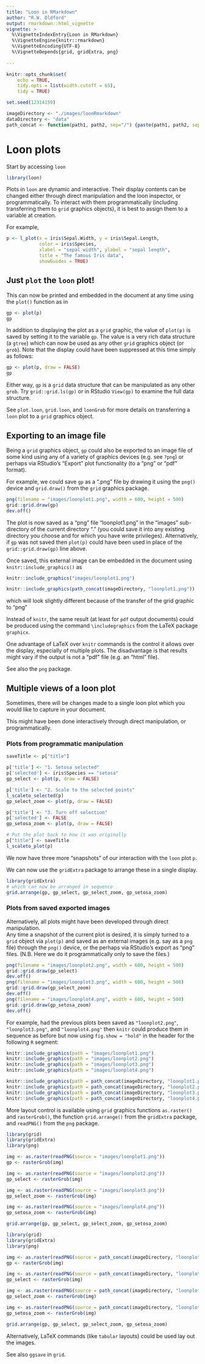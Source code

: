 ```yaml
---
title: "Loon in RMarkdown"
author: "R.W. Oldford"
output: rmarkdown::html_vignette
vignette: >
  %\VignetteIndexEntry{Loon in RMarkdown}
  %\VignetteEngine{knitr::rmarkdown}
  %\VignetteEncoding{UTF-8}
  %\VignetteDepends{grid, gridExtra, png}
  
---
```



```r
knitr::opts_chunk$set(
    echo = TRUE, 
    tidy.opts = list(width.cutoff = 65),
    tidy = TRUE)

set.seed(12314159)

imageDirectory <- "./images/loonRmarkdown"
dataDirectory <- "data"
path_concat <- function(path1, path2, sep="/") {paste(path1, path2, sep = sep)}
```
# Loon plots

Start by accessing `loon`

```r
library(loon)
```

Plots in `loon` are dynamic and interactive.  Their display contents can be changed either through direct manipulation and the loon inspector, or programmatically.  To interact with them programmatically (including transferring them to `grid` graphics objects), it is best to assign them to a variable at creation.

For example,

```r
p <- l_plot(x = iris$Sepal.Width, y = iris$Sepal.Length, 
            color = iris$Species, 
            xlabel = "sepal width", ylabel = "sepal length",
            title = "The famous Iris data", 
            showGuides = TRUE)
```


## Just `plot` the `loon` plot!

This can now be printed and embedded in the document at any time using the `plot()` function as in

```r
gp <- plot(p)
gp
```

In addition to displaying the plot as a `grid` graphic, the value of  `plot(p)` is saved by setting it to the variable `gp`.  The value is a very rich data structure (a `gtree`) which can now be used as any other `grid` graphics object (or `grob`).  Note that the display could have been suppressed at this time simply as follows:

```r
gp <- plot(p, draw = FALSE)
gp
```

Either way, `gp` is a `grid` data structure that can be manipulated as any other `grob`.  Try `grid::grid.ls(gp)` or in RStudio `View(gp)` to examine the full data structure.

See `plot.loon`, `grid.loon`, and `loonGrob` for more details on transferring a `loon` plot to a `grid` graphics object.

## Exporting to an image file

Being a `grid` graphics object, `gp` could also be exported to an image file of some kind using any of a variety of graphics devices (e.g. see `?png`) or perhaps via RStudio's "Export" plot functionality (to a "png" or "pdf" format).

For example, we could save `gp` as a ".png" file by drawing it using the `png()` device and `grid.draw()` from the `grid` graphics package.

```r
png(filename = "images/loonplot1.png", width = 600, height = 500)
grid::grid.draw(gp)
dev.off()
```

The plot is now saved as a "png" file "loonplot1.png" in the "images" sub-directory of the current directory "." (you could save it into any existing directory you choose and for which you have write privileges). 
Alternatively, if `gp` was not saved then `plot(p)` could have been used in place of the `grid::grid.draw(gp)` line above.

Once saved, this external image can be embedded in the document using `knitr::include_graphics()` as

```r
knitr::include_graphics("images/loonplot1.png")
```

```r
knitr::include_graphics(path_concat(imageDirectory, "loonplot1.png"))
```

which will look slightly different because of the transfer of the grid graphic to "png"

Instead of `knitr`, the same result (at least for `pdf` output documents) could be produced using the command `\includegraphics` from the LaTeX package `graphicx`.
\begin{verbatim}
  \begin{center}
    \includegraphics[width = 0.6\textwidth]{images/loonplot1.png}
  \end{center}
\end{verbatim}

  \begin{center}
    \includegraphics[width = 0.6\textwidth]{images/loonRMarkdown/loonplot1.png}
  \end{center}

One advantage of LaTeX over `knitr` commands is the control it allows over the display, especially of multiple plots.  The disadvantage is that results might vary if the output is not a "pdf" file (e.g. an "html" file).

See also the `png` package.


## Multiple views of a loon plot

Sometimes, there will be changes made to a single loon plot which you would like to capture in your document.

This might have been done interactively through direct manipulation, or programmatically.

### Plots from programmatic manipulation

```r
saveTitle <- p["title"]

p['title'] <- "1. Setosa selected"
p['selected'] <- iris$Species == "setosa"
gp_select <- plot(p, draw = FALSE)

p['title'] <- "2. Scale to the selected points"
l_scaleto_selected(p)
gp_select_zoom <- plot(p, draw = FALSE)

p['title'] <- "3. Turn off selection"
p['selected'] <- FALSE
gp_setosa_zoom <- plot(p, draw = FALSE)

# Put the plot back to how it was originally
p["title"] <- saveTitle 
l_scaleto_plot(p)
```

We now have three more "snapshots" of our interaction with the `loon` plot  `p`.

We can now use the `gridExtra` package to arrange these in a single display.

```r
library(gridExtra)
# which can now be arranged in sequence
grid.arrange(gp, gp_select, gp_select_zoom, gp_setosa_zoom)
```

### Plots from saved exported images

Alternatively, all plots might have been developed through direct manipulation.  
Any time a snapshot of the current plot is desired, it is simply turned to a `grid` object via `plot(p)` and saved as an external images (e.g. say as a `png` file) through the `png()` device, or the perhaps via RStudio's export as "png" files.  (N.B. Here we do it programmatically only to save the files.)

```r
png(filename = "images/loonplot2.png", width = 600, height = 500)
grid::grid.draw(gp_select)
dev.off()
png(filename = "images/loonplot3.png", width = 600, height = 500)
grid::grid.draw(gp_select_zoom)
dev.off()
png(filename = "images/loonplot4.png", width = 600, height = 500)
grid::grid.draw(gp_setosa_zoom)
dev.off()
```


For example, had the previous plots been saved as `"loonplot2.png"`, `"loonplot3.png"`, and `"loonplot4.png"` then `knitr` could produce them in sequence as before but now using `fig.show = "hold"` in the header for the following `R` segment:

```r
knitr::include_graphics(path = "images/loonplot1.png")
knitr::include_graphics(path = "images/loonplot2.png")
knitr::include_graphics(path = "images/loonplot3.png")
knitr::include_graphics(path = "images/loonplot4.png")
```

```r
knitr::include_graphics(path = path_concat(imageDirectory, "loonplot1.png"))
knitr::include_graphics(path = path_concat(imageDirectory, "loonplot2.png"))
knitr::include_graphics(path = path_concat(imageDirectory, "loonplot3.png"))
knitr::include_graphics(path = path_concat(imageDirectory, "loonplot4.png"))
```

More layout control is available using `grid` graphics functions `as.raster()` and `rasterGrob()`, the function `grid.arrange()` from the `gridExtra` package, and `readPNG()` from the `png` package.

```r
library(grid)
library(gridExtra)
library(png)

img <- as.raster(readPNG(source = "images/loonplot1.png"))
gp <- rasterGrob(img)

img <- as.raster(readPNG(source = "images/loonplot2.png"))
gp_select <- rasterGrob(img)

img <- as.raster(readPNG(source = "images/loonplot3.png"))
gp_select_zoom <- rasterGrob(img)

img <- as.raster(readPNG(source = "images/loonplot4.png"))
gp_setosa_zoom <- rasterGrob(img)

grid.arrange(gp, gp_select, gp_select_zoom, gp_setosa_zoom)
```


```r
library(grid)
library(gridExtra)
library(png)

img <- as.raster(readPNG(source = path_concat(imageDirectory, "loonplot1.png")))
gp <- rasterGrob(img)

img <- as.raster(readPNG(source = path_concat(imageDirectory, "loonplot2.png")))
gp_select <- rasterGrob(img)

img <- as.raster(readPNG(source = path_concat(imageDirectory, "loonplot3.png")))
gp_select_zoom <- rasterGrob(img)

img <- as.raster(readPNG(source = path_concat(imageDirectory, "loonplot4.png")))
gp_setosa_zoom <- rasterGrob(img)

grid.arrange(gp, gp_select, gp_select_zoom, gp_setosa_zoom)
```
Alternatively,  LaTeX commands (like `tabular` layouts) could be used lay out the images.

See also `ggsave` in `grid`.
